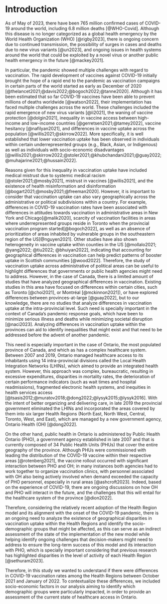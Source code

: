 # Introduction

As of May of 2023, there have been 765 million confirmed cases of COVID-19 around the world, including 6.8 million deaths [@WHO-Covid]. Although this disease is no longer categorized as a global health emergency by the World Health Organization (WHO) [@rigby2023], there is ongoing concern due to continued transmission, the possibility of surges in cases and deaths due to new virus variants [@un2023], and ongoing issues in health systems around the world that could be exploited by a novel virus or another public health emergency in the future [@mackey2021].

In particular, the pandemic showed multiple challenges with regard to vaccination. The rapid development of vaccines against COVID-19 initially brought the hope of a rapid end to the pandemic as vaccination campaigns in certain parts of the world started as early as December of 2020 [@thelancet2021;@davis2022;@bogoch2022;@tanne2020]. Although it has been estimated that so far COVID-19 vaccines have been able to prevent millions of deaths worldwide [@watson2022], their implementation has faced multiple challenges across the world. These challenges included the rapid emergence of new virus variants [@li2021], the waning of vaccine protection [@dolgin2021], inequality in vaccine access between high-income and low-income countries [@gerretsen2021;@tamey2022], vaccine hesitancy [@nafilyan2021], and differences in vaccine uptake across the population [@willis2021;@skirrow2022]. More specifically, it is well established that lower vaccination uptake has been observed in individuals within certain underrepresented groups (e.g., Black, Asian, or Indigenous) as well as individuals with socio-economic disadvantages [@willis2021;@skirrow2022;@stoler2021;@khubchandani2021;@guay2022;@muhajarine2021;@hussain2022]. 

Reasons given for this inequality in vaccination uptake have included medical mistrust due to systemic medical racism [@stoler2021;@mosby2021], mistrust in vaccines [@willis2021], and the existence of health misinformation and disinformation [@bogart2021;@mosby2021;@freeman2020]. However, it is important to consider that vaccination uptake can also vary geographically across the administrative or political subdivisions within a country. For example, differences in COVID-19 vaccination rates have been associated with differences in attitudes towards vaccination in administrative areas in New York and Chicago[@malik2020], scarcity of vaccination facilities in areas where underrepresented groups reside in Toronto when the provincial vaccination program started[@bogoch2022], as well as an absence of prioritization of areas inhabited by vulnerable groups in the southeastern region of the US[@nguyen2021]. Other studies have also shown heterogeneity in vaccine uptake within counties in the US [@mollalo2021; @yang2022; @tiu2022; @bhuiyan2022], indicating that accounting for geographical differences in vaccination can help predict patterns of booster uptake in Scottish communities [@wood2022]. Therefore, the study of vaccination uptake across administrative of political areas can be useful to highlight differences that governments or public health agencies might need to address. However, in the case of Canada, there is a limited amount of studies that have analyzed geographical differences in vaccination. Existing studies in this area have focused on differences within certain cities, such as Toronto [@choi2021], or Montréal [@mckinnon2021]), or have explored differences between provinces-at-large [@guay2022], but to our knowledge, there are no studies that analyze differences in vaccination uptake at the intra-provincial level. Such need is specially important in the context of Canada's pandemic response goals, which have been to minimize serious illness and deaths while minimizing societal disruption [@naci2023]. Analyzing differences in vaccination uptake within the provinces can aid to identify inequalities that might exist and that need to be addressed before the advent of another pandemic.

This need is especially important in the case of Ontario, the most populated province of Canada, and which as has a complex healthcare system. Between 2007 and 2019, Ontario managed healthcare access to its inhabitants using 14 intra-provincial divisions called the Local Health Integration Networks (LHINs), which aimed to provide an integrated health system. However, this approach was complex, bureaucratic, resulting in excessive expenditures, disparities in mortality rates, the deterioration of certain performance indicators (such as wait times and hospital readmissions), fragmented electronic health systems, and inequities in health services access [@tsasis2012;@muratov2018;@dong2022;@lysyk2015;@lysyk2016]. With the intent of better organizing and delivering care, in late 2019 the provincial government eliminated the LHINs and incorporated the areas covered by them into six larger Health Regions (North East, North West, Central, Toronto, West, and East), which are managed by a new government agency, Ontario Health (OH) [@dong2022]. 

On the other hand, public health in Ontario is administered by Public Health Ontario (PHO), a government agency established in late 2007 and that is currently composed of 34 Public Health Units (PHUs) that cover the entire geography of the province. Although PHUs were commissioned with leading the distribution of the COVID-19 vaccine within their respective areas [@rotenberg2021], the vaccine rollout occurred with significant interaction between PHO and OH; in many instances both agencies had to work together to organize vaccination clinics, with personnel associated with OH also being actively involved when demand exceeded the capacity of PHO personnel, especially in rural areas [@ashcroft2023]. Indeed, based on the experience of COVID-19, there are ongoing discussions on how OH and PHO will interact in the future, and the challenges that this will entail for the healthcare system of the province [@dion2022].

Therefore, considering the relatively recent adoption of the Health Region model and its alignment with the onset of the COVID-19 pandemic, there is an ongoing need to analyze the existence of geographical disparities in vaccination uptake within the Health Regions and identify the socio-demographic groups that might be affected, as this can serve as an indirect assessment of the state of the implementation of the new model while helping identify ongoing challenges that decision-makers might need to address to ensure the long-term  success of this model and its interaction with PHO, which is specially important considering that previous research has highlighted disparities in the level of activity of each Health Region [@sethuram2023].

Therefore, in this study we wanted to understand if there were differences in COVID-19 vaccination rates among the Health Regions between October 2021 and January of 2022. To contextualize these differences, we included socio-economic factors in our analysis aiming to identify which demographic groups were particularly impacted, in order to provide an assessment of the current state of healthcare access in Ontario.
